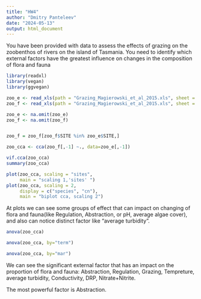 ---
title: "HW4"
author: "Dmitry Panteleev"
date: "2024-05-13"
output: html_document
---

You have been provided with data to assess the effects of grazing on the zoobenthos of rivers on the island of Tasmania. You need to identify which external factors have the greatest influence on changes in the composition of flora and fauna



```{r message=FALSE, warning=FALSE}
library(readxl)
library(vegan)
library(ggvegan)


```

```{r}
zoo_e <- read_xls(path = "Grazing_Magierowski_et_al_2015.xls", sheet = "env")
zoo_f <- read_xls(path = "Grazing_Magierowski_et_al_2015.xls", sheet = "fauna")
```

```{r}
zoo_e <- na.omit(zoo_e)
zoo_f <- na.omit(zoo_f)


zoo_f = zoo_f[zoo_f$SITE %in% zoo_e$SITE,]

zoo_cca <- cca(zoo_f[,-1] ~., data=zoo_e[,-1])

```

```{r}
vif.cca(zoo_cca)
summary(zoo_cca)

plot(zoo_cca, scaling = "sites",
     main = "scaling 1,'sites' ")
plot(zoo_cca, scaling = 2, 
     display = c("species", "cn"), 
     main = "biplot cca, scaling 2")

```
At plots we can see some groups of effect that can impact on changing of flora and fauna(like Regulation, Abstraction, or pH, average algae cover), and also can notice distinct factor like "average turbidity".
```{r message=FALSE, warning=FALSE}
anova(zoo_cca)
```
```{r}
anova(zoo_cca, by="term")
```
```{r}
anova(zoo_cca, by="mar")
```

We can see the significant external factor that has an impact on the proportion of flora and fauna: Abstraction, Regulation, Grazing, Tempreture, average turbidity, Conductivity, DRP, Nitrate+Nitrite.

The most powerful factor is Abstraction.